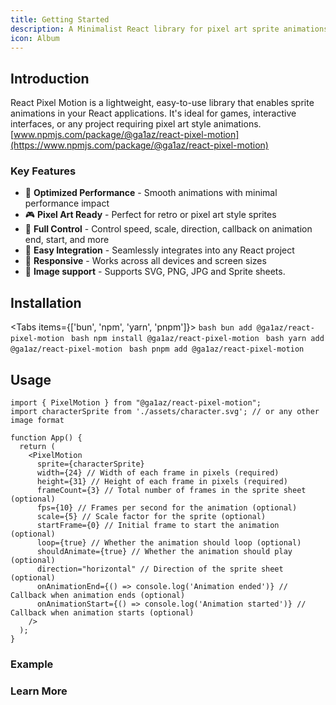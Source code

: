 ```yaml
---
title: Getting Started
description: A Minimalist React library for pixel art sprite animations with a focus on simplicity and ease of use.
icon: Album
---
```


## Introduction

React Pixel Motion is a lightweight, easy-to-use library that enables sprite animations in your React applications. It's ideal for games, interactive interfaces, or any project requiring pixel art style animations.
[www.npmjs.com/package/@ga1az/react-pixel-motion](https://www.npmjs.com/package/@ga1az/react-pixel-motion)

### Key Features

- 🚀 **Optimized Performance** - Smooth animations with minimal performance impact
- 🎮 **Pixel Art Ready** - Perfect for retro or pixel art style sprites
- 🔄 **Full Control** - Control speed, scale, direction, callback on animation end, start, and more
- 🧩 **Easy Integration** - Seamlessly integrates into any React project
- 📱 **Responsive** - Works across all devices and screen sizes
- 👾 **Image support** - Supports SVG, PNG, JPG and Sprite sheets.


## Installation

<Tabs items={['bun', 'npm', 'yarn', 'pnpm']}>
  <Tab value="bun">
    ```bash
    bun add @ga1az/react-pixel-motion
    ```
  </Tab>
  <Tab value="npm">
    ```bash
    npm install @ga1az/react-pixel-motion
    ```
  </Tab>
  <Tab value="yarn">
    ```bash
    yarn add @ga1az/react-pixel-motion
    ```
  </Tab>
  <Tab value="pnpm">
    ```bash
    pnpm add @ga1az/react-pixel-motion
    ```
  </Tab>
</Tabs>

## Usage

```tsx
import { PixelMotion } from "@ga1az/react-pixel-motion";
import characterSprite from './assets/character.svg'; // or any other image format

function App() {
  return (
    <PixelMotion
      sprite={characterSprite}
      width={24} // Width of each frame in pixels (required)
      height={31} // Height of each frame in pixels (required)
      frameCount={3} // Total number of frames in the sprite sheet (optional)
      fps={10} // Frames per second for the animation (optional)
      scale={5} // Scale factor for the sprite (optional)
      startFrame={0} // Initial frame to start the animation (optional)
      loop={true} // Whether the animation should loop (optional)
      shouldAnimate={true} // Whether the animation should play (optional)
      direction="horizontal" // Direction of the sprite sheet (optional)
      onAnimationEnd={() => console.log('Animation ended')} // Callback when animation ends (optional)
      onAnimationStart={() => console.log('Animation started')} // Callback when animation starts (optional)
    />
  );
}
```
### Example
<div className="flex justify-center items-center border-2 border-[#323333] bg-[#151515] rounded-md p-4">
  <SimpleAnimation />
</div>


### Learn More

<Cards>
  <Card
    href="/docs/overview"
    title="Overview"
    description="Animations examples"
  />
</Cards>